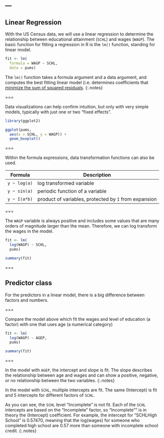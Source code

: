 ---
---

## Linear Regression

With the US Census data, we will use a linear regression to determine the relationship between educational attainment (`SCHL`) and wages (`WAGP`). The basic function for fitting a regression in R is the `lm()` function,
standing for linear model.

```r
fit <- lm(
  formula = WAGP ~ SCHL,
  data = pums)
```

The `lm()` function takes a formula argument and a data argument, and computes
the best fitting linear model (i.e. determines coefficients that [minimize the
sum of squared residuals].
{:.notes}

[minimize the sum of squared residuals]: https://en.wikipedia.org/wiki/Linear_least_squares_(mathematics)

===

Data visualizations can help confirm intuition, but only with very simple
models, typically with just one or two "fixed effects".

```r
library(ggplot2)

ggplot(pums,
  aes(x = SCHL, y = WAGP)) +
  geom_boxplot()
```

===

Within the formula expressions, data transformation functions can also be used. 

| Formula      | Description |
|--------------|-------------|
| `y ~ log(a)` | log transformed variable |
| `y ~ sin(a)` | periodic function of a variable |
| `y ~ I(a*b)` | product of variables, protected by `I` from expansion |

===

The `WAGP` variable is always positive and includes some values that
are many orders of magnitude larger than the mean. Therefore, we can log transform the wages in the model.

```r
fit <- lm(
  log(WAGP) ~ SCHL,
  pums)
```

```r
summary(fit)
```

===

## Predictor class

For the predictors in a linear model, there is a big difference between factors and numbers.

===

Compare the model above which fit the wages and level of education (a factor) with one that uses age (a numerical category)

```r
fit <- lm(
  log(WAGP) ~ AGEP,
  pums)
```

```r
summary(fit)
```

===

In the model with `AGEP`, the intercept and slope is fit. The slope describes the relationship between age and wages and can show a positive, negative, or no relationship between the two variables. 
{:.notes}

In the model with `SCHL`, multiple intercepts are fit. The same (Intercept) is fit and 5 intercepts for different factors of `SCHL`. 

As you can see, the `SCHL` level "Incomplete" is not fit. Each of the `SCHL` intercepts are based on the "Incomplete" factor, so "Incomplete"" is in theory the (Intercept) coefficient. 
For example, the intercept for "SCHLHigh School" is 0.57470, meaning that the log(wages) for someone who completed high school are 0.57 more than someone with incomplete school credit. 
{:.notes}

